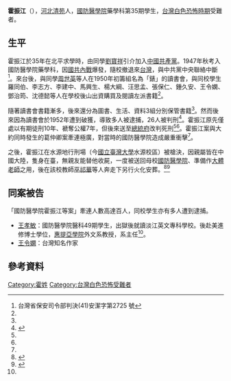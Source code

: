 '''霍振江'''（{{Bd|3=1953年}}），[[河北省_(中華民國)|河北]][[清苑区|清苑]]人，[[國防醫學院|國防醫學院]]藥學科第35期學生，[[台灣白色恐怖時期|台灣白色恐怖時期]]受難者。

== 生平 ==
霍振江於35年在北平求學時，由同學[[劉寶祥|劉寶祥]]引介加入[[中國共產黨|中國共產黨]]。1947年秋考入國防醫學院藥學科，因[[國共內戰|國共內戰]]爆發，隨校撤退來[[台灣|台灣]]，與中共黨中央聯絡中斷<ref name=":0">台灣省保安司令部判決(41)安潔字第2725 號</ref>。來台後，與同學[[周世英|周世英]]等人在1950年初籌組名為「錶」的讀書會，與同校學生羅同伯、李志方、李建中、馬興生、楊大綱、汪思孟、張保仁、鍾久安、王令嫻、鄧治筠、沈德懿等人在學校後山出資購買及閱讀左派書籍<ref name=":0" />。

隨著讀書會書籍漸多，後來還分為圖書、生活、資料3組分別保管書籍<ref name=":0" />。然而後來因為讀書會於1952年遭到破獲，導致多人被逮捕，26人被判刑<ref name=":1">{{Cite journal|title=也是歡樂也是愁：憶國防醫學院的兩朵花|author=池汝渭|url=http://www.ndmc.org.tw/ndmcz/35/35-p83-85.pdf|journal=源遠季刊|issue=35|doi=|others=|year=2010|volume=|page=|pmid=}}</ref>。霍振江原先僅處以有期徒刑10年、褫奪公權7年，但後來送至[[總統府_(臺灣)|總統府]]改判死刑<ref name=":1" /><ref name=":2" />。霍振江案與大約同時發生的葛仲卿案牽連極廣，對當時的國防醫學院造成嚴重衝擊<ref name=":2" />。

之後，霍振江在水源地行刑場（今[[國立臺灣大學|國立臺灣大學]]水源校區）被槍決，因親屬皆在中國大陸，隻身在臺，無親友能替他收屍，一度被送回母校[[國防醫學院|國防醫學院]]、準備作[[大體老師|大體老師]]之用，後在該校教師[[巫祁華|巫祁華]]等人奔走下另行火化安葬。<ref name=":2">{{Cite web|title=台大意識報: 如果河流會說話──臺北水源地歷史的三枚拼圖|url=http://cpaper-blog.blogspot.com/2014/06/blog-post_7198.html|accessdate=2020-09-06|date=2014-06-12|work=台大意識報}}</ref><ref name="【阿草看展覽】醫學生淪政治受難者被槍決 學弟妹解剖台上驚見學長成「大體老師」">{{cite news |author1=廖昱涵 |title=【阿草看展覽】醫學生淪政治受難者被槍決 學弟妹解剖台上驚見學長成「大體老師」 |url=https://musou.watchout.tw/read/vbCoK8CqGi6n8abgqAH0 |accessdate=2021-01-30 |publisher=沃草 |date=2021-01-27}}</ref>

== 同案被告 ==
「國防醫學院霍振江等案」牽連人數高達百人，同校學生亦有多人遭到逮捕。
* [[王孝敏|王孝敏]]：國防醫學院醫科49期學生，出獄後就讀淡江英文專科學校。後赴美進修博士學位，[[惠蒂爾學院|惠提亞學院]]外文系教授，系主任<ref name=":1" />。
* [[王令嫻|王令嫻]]：台灣知名作家

== 參考資料 ==
{{REFLIST}}{{Authority control}}

[[Category:霍姓|Category:霍姓]]
[[Category:台灣白色恐怖受難者|Category:台灣白色恐怖受難者]]